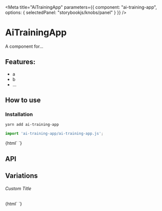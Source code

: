 

<Meta 
  title="AiTrainingApp"
  parameters={{
    component: "ai-training-app",
    options: { selectedPanel: "storybookjs/knobs/panel" }
  }}
/>

# AiTrainingApp

A component for...

## Features:

- a
- b
- ...

## How to use

### Installation

```bash
yarn add ai-training-app
```

```js
import 'ai-training-app/ai-training-app.js';
```

<Preview withToolbar>
  <Story name="Simple">
    {html`
      <ai-training-app></ai-training-app>
    `}
  </Story>
</Preview>

## API

<Props of="ai-training-app" />

## Variations

###### Custom Title

<Story name="Custom Title">
  {html`
    <ai-training-app .title=${'Hello World'}></ai-training-app>
  `}
</Story>
